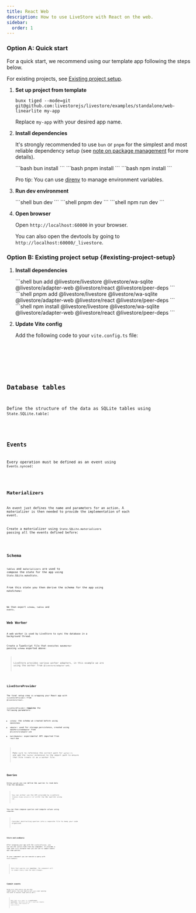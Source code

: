 ```yaml
---
title: React Web
description: How to use LiveStore with React on the web.
sidebar:
  order: 1
---
```



### Option A: Quick start

For a quick start, we recommend using our template app following the steps below.

For existing projects, see [Existing project setup](#existing-project-setup).

<Steps>

1. **Set up project from template**

   ```shell
   bunx tiged --mode=git git@github.com:livestorejs/livestore/examples/standalone/web-linearlite my-app
   ```

   Replace `my-app` with your desired app name.

2. **Install dependencies**

   It's strongly recommended to use `bun` or `pnpm` for the simplest and most reliable dependency setup (see [note on package management](/docs/misc/package-management) for more details).

   <Tabs syncKey="package-manager">
     <TabItem label="bun">
       ```bash
       bun install
       ```
     </TabItem>
     <TabItem label="pnpm">
       ```bash
       pnpm install
       ```
     </TabItem>
     <TabItem label="npm">
        ```bash
        npm install
        ```
     </TabItem>
   </Tabs>

   Pro tip: You can use [direnv](https://direnv.net/) to manage environment variables.

3. **Run dev environment**

   <Tabs syncKey="package-manager">
     <TabItem label="bun">
       ```shell
       bun dev
       ```
     </TabItem>
     <TabItem label="pnpm">
       ```shell
       pnpm dev
       ```
     </TabItem>
     <TabItem label="npm">
       ```shell
       npm run dev
       ```
     </TabItem>
   </Tabs>

4. **Open browser**

   Open `http://localhost:60000` in your browser.

   You can also open the devtools by going to `http://localhost:60000/_livestore`.

</Steps>

### Option B: Existing project setup \{#existing-project-setup\}

<Steps>

1. **Install dependencies**

   <Tabs syncKey="package-manager">
     <TabItem label="bun">
       ```shell
       bun add @livestore/livestore @livestore/wa-sqlite @livestore/adapter-web @livestore/react @livestore/peer-deps
       ```
     </TabItem>
     <TabItem label="pnpm">
       ```shell
       pnpm add @livestore/livestore @livestore/wa-sqlite @livestore/adapter-web @livestore/react @livestore/peer-deps
       ```
     </TabItem>
     <TabItem label="npm">
       ```shell
       npm install @livestore/livestore @livestore/wa-sqlite @livestore/adapter-web @livestore/react @livestore/peer-deps
       ```
     </TabItem>
   </Tabs>

2. **Update Vite config**

   Add the following code to your `vite.config.ts` file:

   <Code code={viteConfigCode} lang="ts" title="vite.config.ts" />
</Steps>

## Database tables
Define the structure of the data as SQLite tables using `State.SQLite.table`:

<Code code={tablesCode} lang="ts" title="src/lib/tables.ts" />

## Events
Every operation must be defined as an event using `Events.synced`:

<Code code={eventsCode} lang="ts" title="src/lib/events.ts" />

## Materializers
An event just defines the name and parameters for an action. A materializer is then needed to provide the implementation of each event.

Create a materializer using `State.SQLite.materializers` passing all the events defined before:

<Code code={materializersCode} lang="ts" title="src/lib/materializers.ts" />

## Schema
`tables` and `materializers` are used to compose the state for the app using `State.SQLite.makeState`.

From this state you then derive the schema for the app using `makeSchema`:

<Code code={schemaCode} lang="ts" title="src/lib/schema.ts" />

We then export `schema`, `tables` and `events`.

## Web Worker
A web worker is used by LiveStore to sync the database in a background thread.

Create a TypeScript file that executes `makeWorker` passing `schema` exported above:

> LiveStore provides various worker adapters, in this example we are using the worker from `@livestore/adapter-web`.

<Code code={workerCode} lang="ts" title="src/worker.ts" />

## LiveStoreProvider
The final setup step is wrapping your React app with `<LiveStoreProvider>` from `@livestore/react`.

`<LiveStoreProvider>` **requires** the following parameters:
- `schema`: the schema we created before using `makeSchema`
- `adapter`: used for storage persistence, created using `makePersistedAdapter` from `@livestore/adapter-web`
- `batchUpdates`: experimental API imported from `react-dom`

> Make sure to reference the correct path for `worker.ts` and add the `?worker` extension to the import path to ensure that Vite treats it as a worker file.

<Code code={rootCode} lang="ts" title="src/routes/__root.tsx" />

## Queries
Using `queryDb` you can define SQL queries to read data from the database.

> You can either use the API provided by LiveStore (`tables.foods.select()`) or write raw SQL queries using `sql`.

You can then compose queries and compute values using `computed`.

> Consider abstracting queries into a separate file to keep your code organized.

<Code code={queriesCode} lang="tsx" title="src/lib/queries.ts" />

### Store and useQuery
After wrapping your app with the `LiveStoreProvider`, you can use the `useStore` hook from any component. It provides a type safe `store` instance that you can use to commit events and read queries.

In your component you can execute a query with `store.useQuery`:

> Note that queries are **reactive**: the component will re-render every time the data changes.

<Code code={useQueryCode} lang="tsx" title="src/components/meals-list.tsx" />

## Commit events
Using `store` from `useStore` you can also commit events. You just need to call `store.commit` passing the event to execute (type safe as well).

> Note that `store.commit` is a **synchronous operation**, therefore you don't need any complex `async` logic like `Suspense` or `useActionState`.

<Code code={commitCode} lang="tsx" title="src/components/insert-food-form.tsx" />
